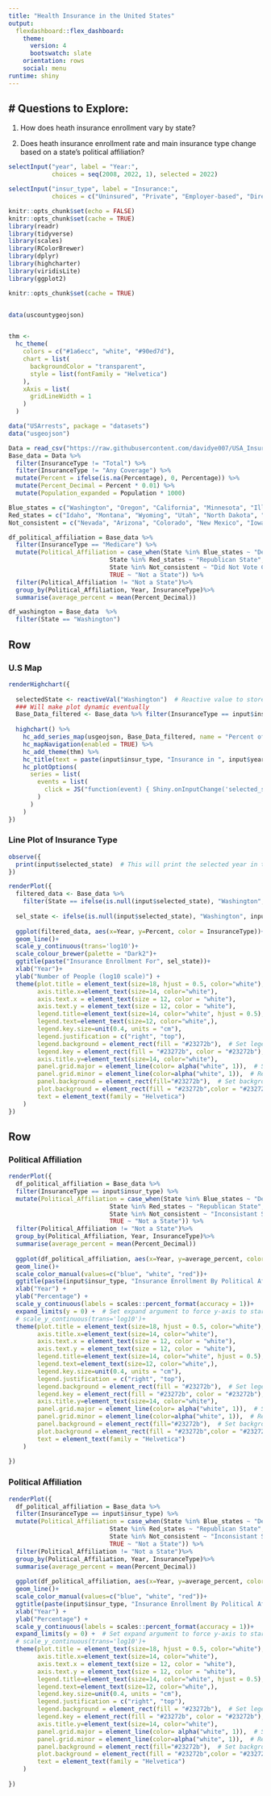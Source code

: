 ```yaml
---
title: "Health Insurance in the United States"
output: 
  flexdashboard::flex_dashboard:
    theme:
      version: 4
      bootswatch: slate
    orientation: rows
    social: menu
runtime: shiny
---
```




# Questions to Explore: {.sidebar}
-------------------------------------

1. How does heath insurance enrollment vary by state?

2. Does heath insurance enrollment rate and main insurance type change based on a state's political affiliation?

```r
selectInput("year", label = "Year:",
            choices = seq(2008, 2022, 1), selected = 2022)

selectInput("insur_type", label = "Insurance:",
            choices = c("Uninsured", "Private", "Employer-based", "Direct-purchase", "TRICARE", "Public", "Medicaid", "Medicare", "VA_Care"), selected = "Employer-based")
```

```r
knitr::opts_chunk$set(echo = FALSE)
knitr::opts_chunk$set(cache = TRUE)
library(readr)
library(tidyverse)
library(scales)
library(RColorBrewer)
library(dplyr)
library(highcharter)
library(viridisLite)
library(ggplot2)
```


```r

knitr::opts_chunk$set(cache = TRUE)


data(uscountygeojson)


thm <- 
  hc_theme(
    colors = c("#1a6ecc", "white", "#90ed7d"),
    chart = list(
      backgroundColor = "transparent",
      style = list(fontFamily = "Helvetica")
    ),
    xAxis = list(
      gridLineWidth = 1
    )
  )

data("USArrests", package = "datasets")
data("usgeojson")

Data = read_csv("https://raw.githubusercontent.com/davidye007/USA_Insurance/main/US_Insurance_Dataset.csv")
Base_data = Data %>%
  filter(InsuranceType != "Total") %>%
  filter(InsuranceType != "Any Coverage") %>%
  mutate(Percent = ifelse(is.na(Percentage), 0, Percentage)) %>%
  mutate(Percent_Decimal = Percent * 0.01) %>%
  mutate(Population_expanded = Population * 1000)

Blue_states = c("Washington", "Oregon", "California", "Minnesota", "Illinois", "New York", "Vermont", "Maine", "Massachussetts", "Rhode Island", "Conneticut", "New Jersey", "Delaware", "Maryland", "District of Columbia", "Hawaii")
Red_states = c("Idaho", "Montana", "Wyoming", "Utah", "North Dakota", "South Dakota", "Nebraska", "Kansas", "Oklahoma", "Texas", "Missouri", "Arkansas", "Louisiana", "Mississippi", "Alabama", "South Carolina", "Tennessee", "Kentucky", "West Virginia", "Alaska")
Not_consistent = c("Nevada", "Arizona", "Colorado", "New Mexico", "Iowa", "Wisconsin", "Michigan", "Indiana", "Ohio", "Pennsylvania", "New Hampshire", "Virginia", "North Carolina", "Georgia", "Florida")
```

```r
df_political_affiliation = Base_data %>%
  filter(InsuranceType == "Medicare") %>%
  mutate(Political_Affiliation = case_when(State %in% Blue_states ~ "Democratic State",
                            State %in% Red_states ~ "Republican State",
                            State %in% Not_consistent ~ "Did Not Vote Consistantly Democratic or Republican",
                            TRUE ~ "Not a State")) %>%
  filter(Political_Affiliation != "Not a State")%>%
  group_by(Political_Affiliation, Year, InsuranceType)%>% 
  summarise(average_percent = mean(Percent_Decimal))                          

df_washington = Base_data  %>%
  filter(State == "Washington")
```

Row
-------------------------------------

### U.S Map

```r
renderHighchart({
  
  selectedState <- reactiveVal("Washington")  # Reactive value to store the selected state
  ### Will make plot dynamic eventually
  Base_Data_filtered <- Base_data %>% filter(InsuranceType == input$insur_type, Year == input$year, State != "United States")
  
  highchart() %>%
    hc_add_series_map(usgeojson, Base_Data_filtered, name = "Percent of State: ", value = "Percentage", joinBy = c("woename", "State")) %>%
    hc_mapNavigation(enabled = TRUE) %>%
    hc_add_theme(thm) %>%
    hc_title(text = paste(input$insur_type, "Insurance in ", input$year), style = list(color = "white")) %>%
    hc_plotOptions(
      series = list(
        events = list(
          click = JS("function(event) { Shiny.onInputChange('selected_state', event.point.name); }")
        )
      )
    )
})
```

### Line Plot of Insurance Type

```r
observe({
  print(input$selected_state)  # This will print the selected year in the R console
})

```


```r
renderPlot({
  filtered_data <- Base_data %>% 
    filter(State == ifelse(is.null(input$selected_state), "Washington", input$selected_state))
  
  sel_state <- ifelse(is.null(input$selected_state), "Washington", input$selected_state)
  
  ggplot(filtered_data, aes(x=Year, y=Percent, color = InsuranceType))+
  geom_line()+
  scale_y_continuous(trans='log10')+
  scale_colour_brewer(palette = "Dark2")+
  ggtitle(paste("Insurance Enrollment For", sel_state))+
  xlab("Year")+
  ylab("Number of People (log10 scale)") +
  theme(plot.title = element_text(size=18, hjust = 0.5, color="white"),
        axis.title.x=element_text(size=14, color="white"),
        axis.text.x = element_text(size = 12, color = "white"),
        axis.text.y = element_text(size = 12, color = "white"),
        legend.title=element_text(size=14, color="white", hjust = 0.5),
        legend.text=element_text(size=12, color="white",),
        legend.key.size=unit(0.4, units = "cm"),
        legend.justification = c("right", "top"),
        legend.background = element_rect(fill = "#23272b"),  # Set legend background to black
        legend.key = element_rect(fill = "#23272b", color = "#23272b"),  # Set legend key background and border color to black
        axis.title.y=element_text(size=14, color="white"),
        panel.grid.major = element_line(color= alpha("white", 1)),  # Set major gridlines to black
        panel.grid.minor = element_line(color=alpha("white", 1)),  # Remove minor gridlines
        panel.background = element_rect(fill="#23272b"),  # Set background color to grey
        plot.background = element_rect(fill = "#23272b",color = "#23272b"),  # Set the entire plot background to black
        text = element_text(family = "Helvetica")
    )
})
```

Row {.tabset .tabset-fade}
-------------------------------------
### Political Affiliation

```r

renderPlot({
  df_political_affiliation = Base_data %>%
  filter(InsuranceType == input$insur_type) %>%
  mutate(Political_Affiliation = case_when(State %in% Blue_states ~ "Democratic State",
                            State %in% Red_states ~ "Republican State",
                            State %in% Not_consistent ~ "Inconsistant State",
                            TRUE ~ "Not a State")) %>%
  filter(Political_Affiliation != "Not a State")%>%
  group_by(Political_Affiliation, Year, InsuranceType)%>% 
  summarise(average_percent = mean(Percent_Decimal))
  
  ggplot(df_political_affiliation, aes(x=Year, y=average_percent, color =Political_Affiliation)) +
  geom_line()+
  scale_color_manual(values=c("blue", "white", "red"))+
  ggtitle(paste(input$insur_type, "Insurance Enrollment By Political Affiliation"))+
  xlab("Year") +
  ylab("Percentage") +
  scale_y_continuous(labels = scales::percent_format(accuracy = 1))+
  expand_limits(y = 0) +  # Set expand argument to force y-axis to start from zero
  # scale_y_continuous(trans='log10')+
  theme(plot.title = element_text(size=18, hjust = 0.5, color="white"),
        axis.title.x=element_text(size=14, color="white"),
        axis.text.x = element_text(size = 12, color = "white"),
        axis.text.y = element_text(size = 12, color = "white"),
        legend.title=element_text(size=14, color="white", hjust = 0.5),
        legend.text=element_text(size=12, color="white",),
        legend.key.size=unit(0.4, units = "cm"),
        legend.justification = c("right", "top"),
        legend.background = element_rect(fill = "#23272b"),  # Set legend background to black
        legend.key = element_rect(fill = "#23272b", color = "#23272b"),  # Set legend key background and border color to black
        axis.title.y=element_text(size=14, color="white"),
        panel.grid.major = element_line(color= alpha("white", 1)),  # Set major gridlines to black
        panel.grid.minor = element_line(color=alpha("white", 1)),  # Remove minor gridlines
        panel.background = element_rect(fill="#23272b"),  # Set background color to grey
        plot.background = element_rect(fill = "#23272b",color = "#23272b"),  # Set the entire plot background to black
        text = element_text(family = "Helvetica")
    )
  
})
```

### Political Affiliation

```r

renderPlot({
  df_political_affiliation = Base_data %>%
  filter(InsuranceType == input$insur_type) %>%
  mutate(Political_Affiliation = case_when(State %in% Blue_states ~ "Democratic State",
                            State %in% Red_states ~ "Republican State",
                            State %in% Not_consistent ~ "Inconsistant State",
                            TRUE ~ "Not a State")) %>%
  filter(Political_Affiliation != "Not a State")%>%
  group_by(Political_Affiliation, Year, InsuranceType)%>% 
  summarise(average_percent = mean(Percent_Decimal))
  
  ggplot(df_political_affiliation, aes(x=Year, y=average_percent, color =Political_Affiliation)) +
  geom_line()+
  scale_color_manual(values=c("blue", "white", "red"))+
  ggtitle(paste(input$insur_type, "Insurance Enrollment By Political Affiliation"))+
  xlab("Year") +
  ylab("Percentage") +
  scale_y_continuous(labels = scales::percent_format(accuracy = 1))+
  expand_limits(y = 0) +  # Set expand argument to force y-axis to start from zero
  # scale_y_continuous(trans='log10')+
  theme(plot.title = element_text(size=18, hjust = 0.5, color="white"),
        axis.title.x=element_text(size=14, color="white"),
        axis.text.x = element_text(size = 12, color = "white"),
        axis.text.y = element_text(size = 12, color = "white"),
        legend.title=element_text(size=14, color="white", hjust = 0.5),
        legend.text=element_text(size=12, color="white",),
        legend.key.size=unit(0.4, units = "cm"),
        legend.justification = c("right", "top"),
        legend.background = element_rect(fill = "#23272b"),  # Set legend background to black
        legend.key = element_rect(fill = "#23272b", color = "#23272b"),  # Set legend key background and border color to black
        axis.title.y=element_text(size=14, color="white"),
        panel.grid.major = element_line(color= alpha("white", 1)),  # Set major gridlines to black
        panel.grid.minor = element_line(color=alpha("white", 1)),  # Remove minor gridlines
        panel.background = element_rect(fill="#23272b"),  # Set background color to grey
        plot.background = element_rect(fill = "#23272b",color = "#23272b"),  # Set the entire plot background to black
        text = element_text(family = "Helvetica")
    )
  
})
```


